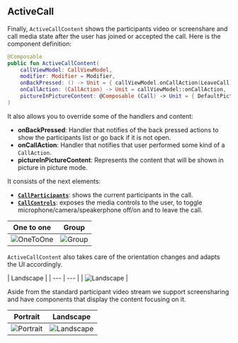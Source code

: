 ## ActiveCall

Finally, `ActiveCallContent` shows the participants video or screenshare and call media state after the user has joined or accepted the call. Here is the component definition:

```kotlin
@Composable
public fun ActiveCallContent(
    callViewModel: CallViewModel,
    modifier: Modifier = Modifier,
    onBackPressed: () -> Unit = { callViewModel.onCallAction(LeaveCall) },
    onCallAction: (CallAction) -> Unit = callViewModel::onCallAction,
    pictureInPictureContent: @Composable (Call) -> Unit = { DefaultPictureInPictureContent(it) }
)
```

It also allows you to override some of the handlers and content:

* **onBackPressed**: Handler that notifies of the back pressed actions to show the participants list or go back if it is not open.
* **onCallAction**: Handler that notifies that user performed some kind of a `CallAction`.
* **pictureInPictureContent**: Represents the content that will be shown in picture in picture mode.

It consists of the next elements:
* [**`CallParticipants`**](../call-participants): shows the current participants in the call.
* [**`CallControls`**](../call-controls): exposes the media controls to the user, to toggle microphone/camera/speakerphone off/on and to leave the call.

| One to one | Group |
| --- | --- |
| ![OneToOne](../../../assets/compose_active_call_one_to_one.jpg) | ![Group](../../../assets/compose_active_call_group.jpg) |

`ActiveCallContent` also takes care of the orientation changes and adapts the UI accordingly.

| Landscape |
| --- | --- |
| ![Landscape](../../../assets/compose_active_call_landscape.jpeg) |

Aside from the standard participant video stream we support screensharing and have components that display the content focusing on it.

| Portrait | Landscape |
| --- | --- |
| ![Portrait](../../../assets/compose_active_call_screen_share_portrait.jpg) | ![Landscape](../../../assets/compose_active_call_screen_share_landscape.jpg) |